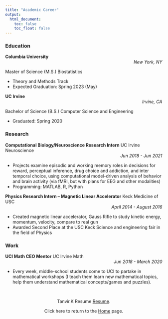 ```yaml
---
title: "Academic Career"
output: 
  html_document:
    toc: false
    toc_float: false
---
```


### Education

**Columbia University** <div style="text-align: right"> *New York, NY* </div>

Master of Science (M.S.) Biostatistics

- Theory and Methods Track
- Expected Graduation: Spring 2023 (May)

**UC Irvine** <div style="text-align: right"> *Irvine, CA* </div>

Bachelor of Science (B.S.) Computer Science and Engineering  

- Graduated: Spring 2020




### Research

**Computational Biology/Neuroscience Research Intern**
UC Irvine Neuroscience <div style="text-align: right"> *Jun 2018 - Jun 2021* </div>

- Projects examine episodic and working memory roles in decisions for reward, perceptual inference, drug choice and addiction, and inter temporal choice, using computational model-driven analysis of behavior and brain activity (via fMRI, but with plans for EEG and other modalities)
- Programming: MATLAB, R, Python


**Physics Research Intern – Magnetic Linear Accelerator**
Keck Medicine of USC <div style="text-align: right"> *April 2014 - August 2016* </div>

- Created magnetic linear accelerator, Gauss Rifle to study kinetic energy, momentum, velocity, compare to real gun
- Awarded Second Place at the USC Keck Science and engineering fair in the field of Physics


### Work

**UCI Math CEO Mentor**
UC Irvine Math <div style="text-align: right"> *Jun 2018 - March 2020* </div>

- Every week, middle-school students come to UCI to partake in mathematical workshops (I teach them learn new mathematical topics, help them understand mathematical concepts/games and puzzles).



<br>
<center>

Tanvir.K Resume [Resume](TKResume.pdf). 


Click here to return to the [Home](index.html) page.
